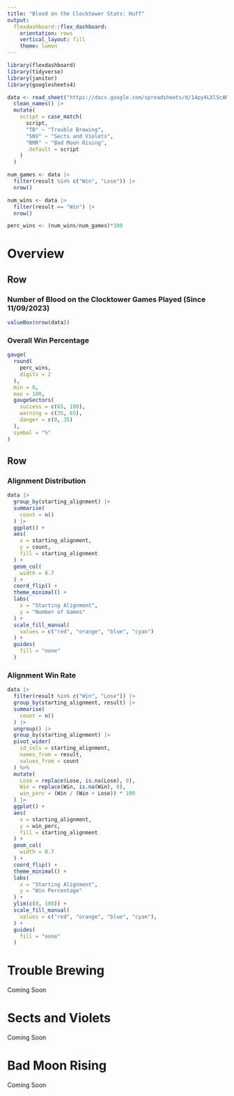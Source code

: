 ```yaml
---
title: "Blood on the Clocktower Stats: Huff"
output: 
  flexdashboard::flex_dashboard:
    orientation: rows
    vertical_layout: fill
    theme: lumen
---
```


```r
library(flexdashboard)
library(tidyverse)
library(janitor)
library(googlesheets4)

data <- read_sheet("https://docs.google.com/spreadsheets/d/14py4LXl5cANQIrlkxzaFnR3u3PwLRyYVlconhnnLOBk/edit#gid=0") |> 
  clean_names() |> 
  mutate(
    script = case_match(
      script,
      "TB" ~ "Trouble Brewing",
      "SNV" ~ "Sects and Violets",
      "BMR" ~ "Bad Moon Rising",
      .default = script
    )
  )

num_games <- data |> 
  filter(result %in% c("Win", "Lose")) |> 
  nrow()

num_wins <- data |> 
  filter(result == "Win") |> 
  nrow()

perc_wins <- (num_wins/num_games)*100
```

Overview
==========

Row
-----------------------------------------------------------------------

### Number of Blood on the Clocktower Games Played (Since 11/09/2023) 

```r
valueBox(nrow(data))
```

### Overall Win Percentage

```r
gauge(
  round(
    perc_wins,
    digits = 2
  ),
  min = 0,
  max = 100,
  gaugeSectors(
    success = c(65, 100),
    warning = c(35, 65),
    danger = c(0, 35)
  ),
  symbol = "%"
)
```

Row
-----------------------------------------------------------------------

### Alignment Distribution

```r
data |> 
  group_by(starting_alignment) |> 
  summarise(
    count = n()
  ) |> 
  ggplot() +
  aes(
    x = starting_alignment,
    y = count,
    fill = starting_alignment
  ) +
  geom_col(
    width = 0.7
  ) +
  coord_flip() +
  theme_minimal() +
  labs(
    x = "Starting Alignment",
    y = "Number of Games"
  ) +
  scale_fill_manual(
    values = c("red", "orange", "blue", "cyan")
  ) +
  guides(
    fill = "none"
  )
```

### Alignment Win Rate

```r
data |> 
  filter(result %in% c("Win", "Lose")) |> 
  group_by(starting_alignment, result) |> 
  summarise(
    count = n()
  ) |> 
  ungroup() |> 
  group_by(starting_alignment) |> 
  pivot_wider(
    id_cols = starting_alignment,
    names_from = result,
    values_from = count
  ) %>%
  mutate(
    Lose = replace(Lose, is.na(Lose), 0),
    Win = replace(Win, is.na(Win), 0),
    win_perc = (Win / (Win + Lose)) * 100
  ) |> 
  ggplot() +
  aes(
    x = starting_alignment,
    y = win_perc,
    fill = starting_alignment
  ) +
  geom_col(
    width = 0.7
  ) +
  coord_flip() +
  theme_minimal() +
  labs(
    x = "Starting Alignment",
    y = "Win Percentage"
  ) +
  ylim(c(0, 100)) +
  scale_fill_manual(
    values = c("red", "orange", "blue", "cyan"),
  ) +
  guides(
    fill = "none"
  )
```

Trouble Brewing
==========

Coming Soon

Sects and Violets
==========

Coming Soon

Bad Moon Rising
==========

Coming Soon
